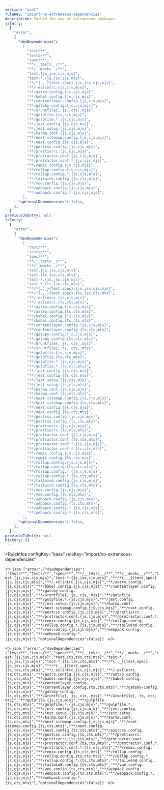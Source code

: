 ```yaml
---
version: "next"
ruleKey: "import/no-extraneous-dependencies"
description: Forbid the use of extraneous packages
jsEntry:
  [
    "error",
    {
      "devDependencies":
        [
          "test/**",
          "tests/**",
          "spec/**",
          "**/__tests__/**",
          "**/__mocks__/**",
          "test.{js,jsx,cjs,mjs}",
          "test-*.{js,jsx,cjs,mjs}",
          "**/*{.,_}{test,spec}.{js,jsx,cjs,mjs}",
          "**/.eslintrc.{js,cjs,mjs}",
          "**/astro.config.{js,cjs,mjs}",
          "**/babel.config.{js,cjs,mjs}",
          "**/contentlayer.config.{js,cjs,mjs}",
          "**/gatsby-config.{js,cjs,mjs}",
          "**/Gruntfile{,.js,.cjs,.mjs}",
          "**/gulpfile.{js,cjs,mjs}",
          "**/gulpfile.*.{js,cjs,mjs}",
          "**/jest.config.{js,cjs,mjs}",
          "**/jest.setup.{js,cjs,mjs}",
          "**/karma.conf.{js,cjs,mjs}",
          "**/next-sitemap.config.{js,cjs,mjs}",
          "**/next.config.{js,cjs,mjs}",
          "**/postcss.config.{js,cjs,mjs}",
          "**/prettierrc.{js,cjs,mjs}",
          "**/protractor.conf.{js,cjs,mjs}",
          "**/protractor.conf.*.{js,cjs,mjs}",
          "**/remix.config.{js,cjs,mjs}",
          "**/rollup.config.{js,cjs,mjs}",
          "**/rollup.config.*.{js,cjs,mjs}",
          "**/tailwind.config.{js,cjs,mjs}",
          "**/vue.config.{js,cjs,mjs}",
          "**/webpack.config.{js,cjs,mjs}",
          "**/webpack.config.*.{js,cjs,mjs}",
        ],
      "optionalDependencies": false,
    },
  ]
previousJsEntry: null
tsEntry:
  [
    "error",
    {
      "devDependencies":
        [
          "test/**",
          "tests/**",
          "spec/**",
          "**/__tests__/**",
          "**/__mocks__/**",
          "test.{js,jsx,cjs,mjs}",
          "test.{ts,tsx,cts,mts}",
          "test-*.{js,jsx,cjs,mjs}",
          "test-*.{ts,tsx,cts,mts}",
          "**/*{.,_}{test,spec}.{js,jsx,cjs,mjs}",
          "**/*{.,_}{test,spec}.{ts,tsx,cts,mts}",
          "**/.eslintrc.{js,cjs,mjs}",
          "**/.eslintrc.{ts,cts,mts}",
          "**/astro.config.{js,cjs,mjs}",
          "**/astro.config.{ts,cts,mts}",
          "**/babel.config.{js,cjs,mjs}",
          "**/babel.config.{ts,cts,mts}",
          "**/contentlayer.config.{js,cjs,mjs}",
          "**/contentlayer.config.{ts,cts,mts}",
          "**/gatsby-config.{js,cjs,mjs}",
          "**/gatsby-config.{ts,cts,mts}",
          "**/Gruntfile{,.js,.cjs,.mjs}",
          "**/Gruntfile{,.ts,.cts,.mts}",
          "**/gulpfile.{js,cjs,mjs}",
          "**/gulpfile.{ts,cts,mts}",
          "**/gulpfile.*.{js,cjs,mjs}",
          "**/gulpfile.*.{ts,cts,mts}",
          "**/jest.config.{js,cjs,mjs}",
          "**/jest.config.{ts,cts,mts}",
          "**/jest.setup.{js,cjs,mjs}",
          "**/jest.setup.{ts,cts,mts}",
          "**/karma.conf.{js,cjs,mjs}",
          "**/karma.conf.{ts,cts,mts}",
          "**/next-sitemap.config.{js,cjs,mjs}",
          "**/next-sitemap.config.{ts,cts,mts}",
          "**/next.config.{js,cjs,mjs}",
          "**/next.config.{ts,cts,mts}",
          "**/postcss.config.{js,cjs,mjs}",
          "**/postcss.config.{ts,cts,mts}",
          "**/prettierrc.{js,cjs,mjs}",
          "**/prettierrc.{ts,cts,mts}",
          "**/protractor.conf.{js,cjs,mjs}",
          "**/protractor.conf.{ts,cts,mts}",
          "**/protractor.conf.*.{js,cjs,mjs}",
          "**/protractor.conf.*.{ts,cts,mts}",
          "**/remix.config.{js,cjs,mjs}",
          "**/remix.config.{ts,cts,mts}",
          "**/rollup.config.{js,cjs,mjs}",
          "**/rollup.config.{ts,cts,mts}",
          "**/rollup.config.*.{js,cjs,mjs}",
          "**/rollup.config.*.{ts,cts,mts}",
          "**/tailwind.config.{js,cjs,mjs}",
          "**/tailwind.config.{ts,cts,mts}",
          "**/vue.config.{js,cjs,mjs}",
          "**/vue.config.{ts,cts,mts}",
          "**/webpack.config.{js,cjs,mjs}",
          "**/webpack.config.{ts,cts,mts}",
          "**/webpack.config.*.{js,cjs,mjs}",
          "**/webpack.config.*.{ts,cts,mts}",
        ],
      "optionalDependencies": false,
    },
  ]
previousTsEntry: null
history: []
---
```


<RuleInfos 
  configKey="base" 
  ruleKey="import/no-extraneous-dependencies" 
>
  <>
    ```json
    ["error",{"devDependencies":["test/**","tests/**","spec/**","**/__tests__/**","**/__mocks__/**","test.{js,jsx,cjs,mjs}","test-*.{js,jsx,cjs,mjs}","**/*{.,_}{test,spec}.{js,jsx,cjs,mjs}","**/.eslintrc.{js,cjs,mjs}","**/astro.config.{js,cjs,mjs}","**/babel.config.{js,cjs,mjs}","**/contentlayer.config.{js,cjs,mjs}","**/gatsby-config.{js,cjs,mjs}","**/Gruntfile{,.js,.cjs,.mjs}","**/gulpfile.{js,cjs,mjs}","**/gulpfile.*.{js,cjs,mjs}","**/jest.config.{js,cjs,mjs}","**/jest.setup.{js,cjs,mjs}","**/karma.conf.{js,cjs,mjs}","**/next-sitemap.config.{js,cjs,mjs}","**/next.config.{js,cjs,mjs}","**/postcss.config.{js,cjs,mjs}","**/prettierrc.{js,cjs,mjs}","**/protractor.conf.{js,cjs,mjs}","**/protractor.conf.*.{js,cjs,mjs}","**/remix.config.{js,cjs,mjs}","**/rollup.config.{js,cjs,mjs}","**/rollup.config.*.{js,cjs,mjs}","**/tailwind.config.{js,cjs,mjs}","**/vue.config.{js,cjs,mjs}","**/webpack.config.{js,cjs,mjs}","**/webpack.config.*.{js,cjs,mjs}"],"optionalDependencies":false}]
    ```
  </>

  <>
    ```json
    ["error",{"devDependencies":["test/**","tests/**","spec/**","**/__tests__/**","**/__mocks__/**","test.{js,jsx,cjs,mjs}","test.{ts,tsx,cts,mts}","test-*.{js,jsx,cjs,mjs}","test-*.{ts,tsx,cts,mts}","**/*{.,_}{test,spec}.{js,jsx,cjs,mjs}","**/*{.,_}{test,spec}.{ts,tsx,cts,mts}","**/.eslintrc.{js,cjs,mjs}","**/.eslintrc.{ts,cts,mts}","**/astro.config.{js,cjs,mjs}","**/astro.config.{ts,cts,mts}","**/babel.config.{js,cjs,mjs}","**/babel.config.{ts,cts,mts}","**/contentlayer.config.{js,cjs,mjs}","**/contentlayer.config.{ts,cts,mts}","**/gatsby-config.{js,cjs,mjs}","**/gatsby-config.{ts,cts,mts}","**/Gruntfile{,.js,.cjs,.mjs}","**/Gruntfile{,.ts,.cts,.mts}","**/gulpfile.{js,cjs,mjs}","**/gulpfile.{ts,cts,mts}","**/gulpfile.*.{js,cjs,mjs}","**/gulpfile.*.{ts,cts,mts}","**/jest.config.{js,cjs,mjs}","**/jest.config.{ts,cts,mts}","**/jest.setup.{js,cjs,mjs}","**/jest.setup.{ts,cts,mts}","**/karma.conf.{js,cjs,mjs}","**/karma.conf.{ts,cts,mts}","**/next-sitemap.config.{js,cjs,mjs}","**/next-sitemap.config.{ts,cts,mts}","**/next.config.{js,cjs,mjs}","**/next.config.{ts,cts,mts}","**/postcss.config.{js,cjs,mjs}","**/postcss.config.{ts,cts,mts}","**/prettierrc.{js,cjs,mjs}","**/prettierrc.{ts,cts,mts}","**/protractor.conf.{js,cjs,mjs}","**/protractor.conf.{ts,cts,mts}","**/protractor.conf.*.{js,cjs,mjs}","**/protractor.conf.*.{ts,cts,mts}","**/remix.config.{js,cjs,mjs}","**/remix.config.{ts,cts,mts}","**/rollup.config.{js,cjs,mjs}","**/rollup.config.{ts,cts,mts}","**/rollup.config.*.{js,cjs,mjs}","**/rollup.config.*.{ts,cts,mts}","**/tailwind.config.{js,cjs,mjs}","**/tailwind.config.{ts,cts,mts}","**/vue.config.{js,cjs,mjs}","**/vue.config.{ts,cts,mts}","**/webpack.config.{js,cjs,mjs}","**/webpack.config.{ts,cts,mts}","**/webpack.config.*.{js,cjs,mjs}","**/webpack.config.*.{ts,cts,mts}"],"optionalDependencies":false}]
    ```
  </>
</RuleInfos>
